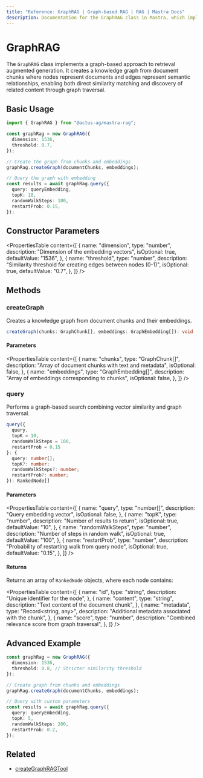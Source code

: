 ```yaml
---
title: "Reference: GraphRAG | Graph-based RAG | RAG | Mastra Docs"
description: Documentation for the GraphRAG class in Mastra, which implements a graph-based approach to retrieval augmented generation.
---
```


# GraphRAG

The `GraphRAG` class implements a graph-based approach to retrieval augmented generation. It creates a knowledge graph from document chunks where nodes represent documents and edges represent semantic relationships, enabling both direct similarity matching and discovery of related content through graph traversal.

## Basic Usage

```typescript
import { GraphRAG } from "@actus-ag/mastra-rag";

const graphRag = new GraphRAG({
  dimension: 1536,
  threshold: 0.7,
});

// Create the graph from chunks and embeddings
graphRag.createGraph(documentChunks, embeddings);

// Query the graph with embedding
const results = await graphRag.query({
  query: queryEmbedding,
  topK: 10,
  randomWalkSteps: 100,
  restartProb: 0.15,
});
```

## Constructor Parameters

<PropertiesTable
  content={[
    {
      name: "dimension",
      type: "number",
      description: "Dimension of the embedding vectors",
      isOptional: true,
      defaultValue: "1536",
    },
    {
      name: "threshold",
      type: "number",
      description:
        "Similarity threshold for creating edges between nodes (0-1)",
      isOptional: true,
      defaultValue: "0.7",
    },
  ]}
/>

## Methods

### createGraph

Creates a knowledge graph from document chunks and their embeddings.

```typescript
createGraph(chunks: GraphChunk[], embeddings: GraphEmbedding[]): void
```

#### Parameters

<PropertiesTable
  content={[
    {
      name: "chunks",
      type: "GraphChunk[]",
      description: "Array of document chunks with text and metadata",
      isOptional: false,
    },
    {
      name: "embeddings",
      type: "GraphEmbedding[]",
      description: "Array of embeddings corresponding to chunks",
      isOptional: false,
    },
  ]}
/>

### query

Performs a graph-based search combining vector similarity and graph traversal.

```typescript
query({
  query,
  topK = 10,
  randomWalkSteps = 100,
  restartProb = 0.15
}: {
  query: number[];
  topK?: number;
  randomWalkSteps?: number;
  restartProb?: number;
}): RankedNode[]
```

#### Parameters

<PropertiesTable
  content={[
    {
      name: "query",
      type: "number[]",
      description: "Query embedding vector",
      isOptional: false,
    },
    {
      name: "topK",
      type: "number",
      description: "Number of results to return",
      isOptional: true,
      defaultValue: "10",
    },
    {
      name: "randomWalkSteps",
      type: "number",
      description: "Number of steps in random walk",
      isOptional: true,
      defaultValue: "100",
    },
    {
      name: "restartProb",
      type: "number",
      description: "Probability of restarting walk from query node",
      isOptional: true,
      defaultValue: "0.15",
    },
  ]}
/>

#### Returns

Returns an array of `RankedNode` objects, where each node contains:

<PropertiesTable
  content={[
    {
      name: "id",
      type: "string",
      description: "Unique identifier for the node",
    },
    {
      name: "content",
      type: "string",
      description: "Text content of the document chunk",
    },
    {
      name: "metadata",
      type: "Record<string, any>",
      description: "Additional metadata associated with the chunk",
    },
    {
      name: "score",
      type: "number",
      description: "Combined relevance score from graph traversal",
    },
  ]}
/>

## Advanced Example

```typescript
const graphRag = new GraphRAG({
  dimension: 1536,
  threshold: 0.8, // Stricter similarity threshold
});

// Create graph from chunks and embeddings
graphRag.createGraph(documentChunks, embeddings);

// Query with custom parameters
const results = await graphRag.query({
  query: queryEmbedding,
  topK: 5,
  randomWalkSteps: 200,
  restartProb: 0.2,
});
```

## Related

- [createGraphRAGTool](../tools/graph-rag-tool)
